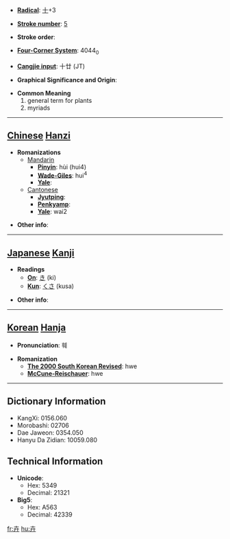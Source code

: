 * '''[[Wiktionary:Chinese radical index| Radical]]''': [[Wiktionary:Chinese radical index 十|十]]+3

* '''[[Wiktionary:Chinese total strokes index|Stroke number]]''': [[Wiktionary:Chinese total strokes index 5|5]]

* '''Stroke order''': 

* '''[[Wiktionary:Chinese four corner index|Four-Corner System]]''': 4044<sub>0</sub>

* '''[[Wiktionary:Chinese Cangjie index|Cangjie input]]''': 十廿 (JT)

* '''Graphical Significance and Origin''': 

* '''Common Meaning'''
*#general term for plants
*# myriads


----

== [[Chinese]] [[Hanzi]] ==

* '''Romanizations'''
** [[Mandarin]]
*** '''[[Pinyin]]''': hùi (hui4)
*** '''[[Wade-Giles]]''': hui<sup>4</sup>
*** '''[[Yale]]''': 
**[[Cantonese]]
***'''[[Jyutping]]''':
***'''[[Penkyamp]]''': 
***'''[[Yale]]''': wai2

* '''Other info''': 

----

== [[Japanese]] [[Kanji]] ==

* '''Readings'''
** '''[[On]]''': [[き]] (ki)
** '''[[Kun]]''': [[くさ]] (kusa)

* '''Other info''':  

----

== [[Korean]] [[Hanja]] ==

* '''Pronunciation''': 훼

* '''Romanization'''
** '''[[The 2000 South Korean Revised Romanization|The 2000 South Korean Revised]]''': hwe
** '''[[McCune-Reischauer]]''': hwe

----

== Dictionary Information ==

* KangXi: 0156.060
* Morobashi: 02706
* Dae Jaweon: 0354.050
* Hanyu Da Zidian: 10059.080

== Technical Information ==

* '''Unicode''':
** Hex: 5349
** Decimal: 21321
* '''Big5''':
** Hex: A563
** Decimal: 42339

[[fr:卉]]
[[hu:卉]]